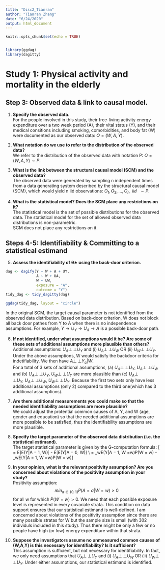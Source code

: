 ```yaml
---
title: "Disc2_Tianran"
author: "Tianran Zhang"
date: "6/24/2020"
output: html_document
---
```


```r
knitr::opts_chunk$set(echo = TRUE)


library(ggdag)
library(dagitty)
```

# Study 1: Physical activity and mortality in the elderly
## Step 3: Observed data & link to causal model.
1. **Specify the observed data.**   
For the people involved in this study, their free-living activity energy expenditure over a two week period (A), their vital status (Y), and their medical consitions including smoking, comorbidities, and body fat (W) were documented as our observed data: $O = (W, A, Y)$. 

2. **What notation do we use to refer to the distribution of the observed data?**    
We refer to the distribution of the observed data with notation P: $O = (W, A, Y) \sim P$.    

3. **What is the link between the structural causal model (SCM) and the observed data?**    
The observed data were generated by sampling n independent times from a data generating system described by the structural causal model (SCM), which would yield n iid observations: $O_1, O_2, ..., O_n \ \ iid\ \ \sim P$.    

4. **What is the statistical model? Does the SCM place any restrictions on it?**   
The statistical model is the set of possible distributions for the observed data. The statistical model for the set of allowed observed data distributions is non-parametric.   
SCM does not place any restrictions on it.    

## Steps 4-5: Identifiability & Committing to a statistical estimand
5. **Assess the identifiability of θ∗ using the back-door criterion.**     
```r
dag <- dagify(Y ~ W + A + UY,
              A ~ W + UA,
              W ~ UW,
              exposure = "A",
              outcome = "Y")
tidy_dag <- tidy_dagitty(dag)

ggdag(tidy_dag, layout = "circle")
```

In the original SCM, the target causal parameter is not identified from the observed data distribution. Based on back-door criterion, W does not block all back door pathes from Y to A when there is no independence assumptions. For example, $Y \rightarrow U_Y \rightarrow U_A \rightarrow A$ is a possible back-door path. 

6. **If not identified, under what assumptions would it be? Are some of these sets of additional assumptions more plausible than others?**    
Additional assumptions: $U_A {\perp \!\!\! \perp} U_Y$ and (i) $U_A {\perp \!\!\! \perp} U_W$ OR (ii) $U_W {\perp \!\!\! \perp} U_Y$. Under the above assumptions, W would satisfy the backdoor criteria for indetifiability. We then have $A {\perp \!\!\! \perp} Y_a | W$.      
For a total of 3 sets of additional assumptions, (a) $U_A {\perp \!\!\! \perp} U_Y, \ U_A {\perp \!\!\! \perp} U_W$ and (b) $U_A {\perp \!\!\! \perp} U_Y, \ U_W {\perp \!\!\! \perp} U_Y$ are more plausible than (c) $U_A {\perp \!\!\! \perp} U_Y, \ U_A {\perp \!\!\! \perp} U_W, \ U_W {\perp \!\!\! \perp} U_Y$. Because the first two sets only have less additional assumptions (only 2) compared to the third one(which has 3 additional assumptions). 

7. **Are there additional measurements you could make so that the needed identifiability assumptions are more plausible?**      
We could adjust the protential common causes of A, Y, and W (age, gender and education) so that the needed additional assumptions are more possible to be satisfied, thus the identifiability assumptions are more plausible. 

8. **Specify the target parameter of the observed data distribution (i.e. the statistical estimand).**     
The target statistical parameter is given by the G-computation formula:  \[
\theta = E[E(Y|A = 1, W)] - E[E(Y|A = 0, W)] \\ = \sum_wE(Y|A = 1, W  =w)P(W = w) - \sum_wE(Y|A = 1, W  =w)P(W = w)\]

9. **In your opinion, what is the relevant positivity assumption? Are you concerned about violations of the positivity assumption in your study?**    
Positivity assumption:  
$$min_{a \in \{0, 1\}}P(A = a|W = w) > 0$$
for all w for which $P(W = w) > 0$. We need that each possible exposure level is represented in every covariate strata. This condition on data support ensures that our statistical estimand is well-defined. I am concerned about violations of the positivity assumption since there are many possible stratas for W but the sample size is small (with 302 individuls included in this study). Thus there might be only a few or no people have high (or low) energy expenditure within that strata. 

10. **Suppose the investigators assume no unmeasured common causes of (W,A,Y) is this necessary for identifiability? Is it sufficient?**     
This assumption is sufficient, but not necessary for identifiability. In fact, we only need assumptions that $U_A {\perp \!\!\! \perp} U_Y$ and (i) $U_A {\perp \!\!\! \perp} U_W$ OR (ii) $U_W {\perp \!\!\! \perp} U_Y$. Under either assumptions, our statistical estimand is identified.    


